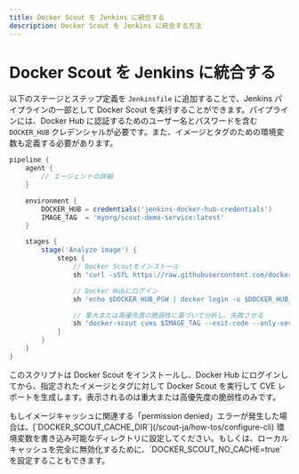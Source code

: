 ```yaml
---
title: Docker Scout を Jenkins に統合する
description: Docker Scout を Jenkins に統合する方法
---
```



# Docker Scout を Jenkins に統合する

以下のステージとステップ定義を `Jenkinsfile` に追加することで、Jenkins パイプラインの一部として Docker Scout を実行することができます。パイプラインには、Docker Hub に認証するためのユーザー名とパスワードを含む `DOCKER_HUB` クレデンシャルが必要です。また、イメージとタグのための環境変数も定義する必要があります。

```groovy
pipeline {
    agent {
        // エージェントの詳細
    }

    environment {
        DOCKER_HUB = credentials('jenkins-docker-hub-credentials')
        IMAGE_TAG  = 'myorg/scout-demo-service:latest'
    }

    stages {
        stage('Analyze image') {
            steps {
                // Docker Scoutをインストール
                sh 'curl -sSfL https://raw.githubusercontent.com/docker/scout-cli/main/install.sh | sh -s -- -b /usr/local/bin'

                // Docker Hubにログイン
                sh 'echo $DOCKER_HUB_PSW | docker login -u $DOCKER_HUB_USR --password-stdin'

                // 重大または高優先度の脆弱性に基づいて分析し、失敗させる
                sh 'docker-scout cves $IMAGE_TAG --exit-code --only-severity critical,high'
            }
        }
    }
}
```

このスクリプトは Docker Scout をインストールし、Docker Hub にログインしてから、指定されたイメージとタグに対して Docker Scout を実行して CVE レポートを生成します。表示されるのは重大または高優先度の脆弱性のみです。

<Callout type="warning">
  もしイメージキャッシュに関連する「permission denied」エラーが発生した場合は、[`DOCKER_SCOUT_CACHE_DIR`](/scout-ja/how-tos/configure-cli) 環境変数を書き込み可能なディレクトリに設定してください。もしくは、ローカルキャッシュを完全に無効化するために、`DOCKER_SCOUT_NO_CACHE=true` を設定することもできます。
</Callout>

